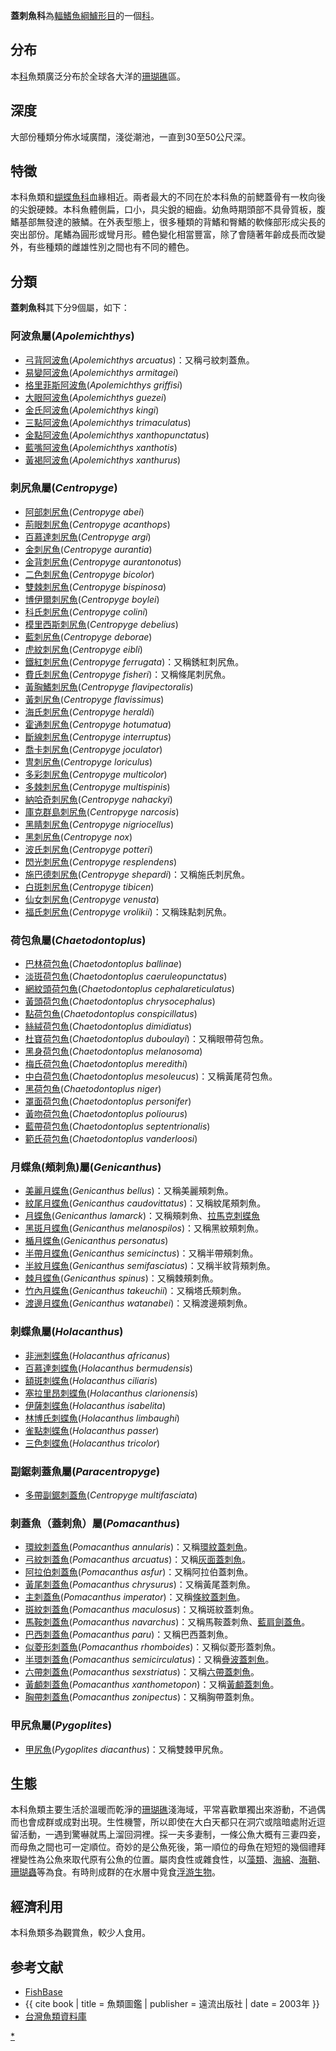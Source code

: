 {{Automatic taxobox
| image = Pomacanthus paru 1.jpg
| image_caption = [[巴西刺蓋魚|巴西刺蓋魚]] ''Pomacanthus paru''
| display parents=2
| taxon = Pomacanthidae
| authority = 
| subdivision_ranks = [[屬|屬]]
| subdivision =
* 見內文
}}
'''蓋刺魚科'''為[[輻鰭魚綱|輻鰭魚綱]][[鱸形目|鱸形目]]的一個[[科|科]]。

== 分布 ==
本[[科|科]]魚類廣泛分布於全球各大洋的[[珊瑚礁|珊瑚礁]]區。

== 深度 ==
大部份種類分佈水域廣闊，淺從潮池，一直到30至50公尺深。

== 特徵 ==
本科魚類和[[蝴蝶魚科|蝴蝶魚科]]血緣相近。兩者最大的不同在於本科魚的前鰓蓋骨有一枚向後的尖銳硬棘。本科魚體側扁，口小，具尖銳的細齒。幼魚時期頭部不具骨質板，腹鰭基部無發達的腋鱗。在外表型態上，很多種類的背鰭和臀鰭的軟條部形成尖長的突出部份。尾鰭為圓形或彎月形。體色變化相當豐富，除了會隨著年齡成長而改變外，有些種類的雌雄性別之間也有不同的體色。

== 分類 ==
'''蓋刺魚科'''其下分9個屬，如下：
=== 阿波魚屬(''Apolemichthys'') ===
*[[弓背阿波魚|弓背阿波魚]](''Apolemichthys arcuatus'')：又稱弓紋刺蓋魚。
*[[易變阿波魚|易變阿波魚]](''Apolemichthys armitagei'')
*[[格里菲斯阿波魚|格里菲斯阿波魚]](''Apolemichthys griffisi'')
*[[大眼阿波魚|大眼阿波魚]](''Apolemichthys guezei'')
*[[金氏阿波魚|金氏阿波魚]](''Apolemichthys kingi'')
*[[三點阿波魚|三點阿波魚]](''Apolemichthys trimaculatus'')
*[[金點阿波魚|金點阿波魚]](''Apolemichthys xanthopunctatus'')
*[[藍嘴阿波魚|藍嘴阿波魚]](''Apolemichthys xanthotis'')
*[[黃褐阿波魚|黃褐阿波魚]](''Apolemichthys xanthurus'')

=== 刺尻魚屬(''Centropyge'') ===
{{colbegin}}
*  [[阿部刺尻魚|阿部刺尻魚]](''Centropyge abei'')
* [[荊眼刺尻魚|荊眼刺尻魚]](''Centropyge acanthops'')
* [[百慕達刺尻魚|百慕達刺尻魚]](''Centropyge argi'')
* [[金刺尻魚|金刺尻魚]](''Centropyge aurantia'')
* [[金背刺尻魚|金背刺尻魚]](''Centropyge aurantonotus'')
* [[二色刺尻魚|二色刺尻魚]](''Centropyge bicolor'')
* [[雙棘刺尻魚|雙棘刺尻魚]](''Centropyge bispinosa'')
* [[博伊爾刺尻魚|博伊爾刺尻魚]](''Centropyge boylei'')
* [[科氏刺尻魚|科氏刺尻魚]](''Centropyge colini'')
* [[模里西斯刺尻魚|模里西斯刺尻魚]](''Centropyge debelius'')
* [[藍刺尻魚|藍刺尻魚]](''Centropyge deborae'')
* [[虎紋刺尻魚|虎紋刺尻魚]](''Centropyge eibli'')
* [[鐵紅刺尻魚|鐵紅刺尻魚]](''Centropyge ferrugata'')：又稱銹紅刺尻魚。
* [[費氏刺尻魚|費氏刺尻魚]](''Centropyge fisheri'')：又稱條尾刺尻魚。
* [[黃胸鰭刺尻魚|黃胸鰭刺尻魚]](''Centropyge flavipectoralis'')
* [[黃刺尻魚|黃刺尻魚]](''Centropyge flavissimus'')
* [[海氏刺尻魚|海氏刺尻魚]](''Centropyge heraldi'')
* [[霍通刺尻魚|霍通刺尻魚]](''Centropyge hotumatua'')
* [[斷線刺尻魚|斷線刺尻魚]](''Centropyge interruptus'')
* [[喬卡刺尻魚|喬卡刺尻魚]](''Centropyge joculator'')
* [[冑刺尻魚|冑刺尻魚]](''Centropyge loriculus'')
* [[多彩刺尻魚|多彩刺尻魚]](''Centropyge multicolor'')
* [[多棘刺尻魚|多棘刺尻魚]](''Centropyge multispinis'')
* [[納哈奇刺尻魚|納哈奇刺尻魚]](''Centropyge nahackyi'')
* [[庫克群島刺尻魚|庫克群島刺尻魚]](''Centropyge narcosis'')
* [[黑睛刺尻魚|黑睛刺尻魚]](''Centropyge nigriocellus'')
* [[黑刺尻魚|黑刺尻魚]](''Centropyge nox'')
* [[波氏刺尻魚|波氏刺尻魚]](''Centropyge potteri'')
* [[閃光刺尻魚|閃光刺尻魚]](''Centropyge resplendens'')
* [[施巴德刺尻魚|施巴德刺尻魚]](''Centropyge shepardi'')：又稱施氏刺尻魚。
* [[白斑刺尻魚|白斑刺尻魚]](''Centropyge tibicen'')
* [[仙女刺尻魚|仙女刺尻魚]](''Centropyge venusta'')
* [[福氏刺尻魚|福氏刺尻魚]](''Centropyge vrolikii'')：又稱珠點刺尻魚。
{{colend}}

=== 荷包魚屬(''Chaetodontoplus'') ===
{{colbegin}}
* [[巴林荷包魚|巴林荷包魚]](''Chaetodontoplus ballinae'')
* [[淡斑荷包魚|淡斑荷包魚]](''Chaetodontoplus caeruleopunctatus'')
*[[網紋頭荷包魚|網紋頭荷包魚]](''Chaetodontoplus cephalareticulatus'')
* [[黃頭荷包魚|黃頭荷包魚]](''Chaetodontoplus chrysocephalus'')
* [[點荷包魚|點荷包魚]](''Chaetodontoplus conspicillatus'')
*[[絲絨荷包魚|絲絨荷包魚]](''Chaetodontoplus dimidiatus'')
* [[杜寶荷包魚|杜寶荷包魚]](''Chaetodontoplus duboulayi'')：又稱眼帶荷包魚。
* [[黑身荷包魚|黑身荷包魚]](''Chaetodontoplus melanosoma'')
* [[梅氏荷包魚|梅氏荷包魚]](''Chaetodontoplus meredithi'')
* [[中白荷包魚|中白荷包魚]](''Chaetodontoplus mesoleucus'')：又稱黃尾荷包魚。
*[[黑荷包魚|黑荷包魚]](''Chaetodontoplus niger'')
* [[罩面荷包魚|罩面荷包魚]](''Chaetodontoplus personifer'')
*[[黃吻荷包魚|黃吻荷包魚]](''Chaetodontoplus poliourus'')
* [[藍帶荷包魚|藍帶荷包魚]](''Chaetodontoplus septentrionalis'')
*[[範氏荷包魚|範氏荷包魚]](''Chaetodontoplus vanderloosi'')
{{colend}}

=== 月蝶魚(頰刺魚)屬(''Genicanthus'') ===
* [[美麗月蝶魚|美麗月蝶魚]](''Genicanthus bellus'')：又稱美麗頰刺魚。
* [[紋尾月蝶魚|紋尾月蝶魚]](''Genicanthus caudovittatus'')：又稱紋尾頰刺魚。
* [[月蝶魚|月蝶魚]](''Genicanthus lamarck'')：又稱頰刺魚、[[拉馬克刺蝶魚|拉馬克刺蝶魚]]
* [[黑斑月蝶魚|黑斑月蝶魚]](''Genicanthus melanospilos'')：又稱黑紋頰刺魚。
* [[楯月蝶魚|楯月蝶魚]](''Genicanthus personatus'')
* [[半帶月蝶魚|半帶月蝶魚]](''Genicanthus semicinctus'')：又稱半帶頰刺魚。
* [[半紋月蝶魚|半紋月蝶魚]](''Genicanthus semifasciatus'')：又稱半紋背頰刺魚。
* [[棘月蝶魚|棘月蝶魚]](''Genicanthus spinus'')：又稱棘頰刺魚。
* [[竹內月蝶魚|竹內月蝶魚]](''Genicanthus takeuchii'')：又稱塔氏頰刺魚。
* [[渡邊月蝶魚|渡邊月蝶魚]](''Genicanthus watanabei'')：又稱渡邊頰刺魚。

=== 刺蝶魚屬(''Holacanthus'') ===
* [[非洲刺蝶魚|非洲刺蝶魚]](''Holacanthus africanus'')
* [[百慕達刺蝶魚|百慕達刺蝶魚]](''Holacanthus bermudensis'')
* [[額斑刺蝶魚|額斑刺蝶魚]](''Holacanthus ciliaris'')
* [[塞拉里昂刺蝶魚|塞拉里昂刺蝶魚]](''Holacanthus clarionensis'')
* [[伊薩刺蝶魚|伊薩刺蝶魚]](''Holacanthus isabelita'')
* [[林博氏刺蝶魚|林博氏刺蝶魚]](''Holacanthus limbaughi'')
* [[雀點刺蝶魚|雀點刺蝶魚]](''Holacanthus passer'')
* [[三色刺蝶魚|三色刺蝶魚]](''Holacanthus tricolor'')

===副鋸刺蓋魚屬(''Paracentropyge'')===
* [[多帶副鋸刺蓋魚|多帶副鋸刺蓋魚]](''Centropyge multifasciata'')

===刺蓋魚（蓋刺魚）屬(''Pomacanthus'')===
*[[環紋刺蓋魚|環紋刺蓋魚]](''Pomacanthus annularis'')：又稱[[環紋蓋刺魚|環紋蓋刺魚]]。
*[[弓紋刺蓋魚|弓紋刺蓋魚]](''Pomacanthus arcuatus'')：又稱[[灰面蓋刺魚|灰面蓋刺魚]]。
*[[阿拉伯刺蓋魚|阿拉伯刺蓋魚]](''Pomacanthus asfur'')：又稱阿拉伯蓋刺魚。
*[[黃尾刺蓋魚|黃尾刺蓋魚]](''Pomacanthus chrysurus'')：又稱黃尾蓋刺魚。
*[[主刺蓋魚|主刺蓋魚]](''Pomacanthus imperator'')：又稱[[條紋蓋刺魚|條紋蓋刺魚]]。
*[[斑紋刺蓋魚|斑紋刺蓋魚]](''Pomacanthus maculosus'')：又稱斑紋蓋刺魚。
*[[馬鞍刺蓋魚|馬鞍刺蓋魚]](''Pomacanthus navarchus'')：又稱馬鞍蓋刺魚、[[藍肩劍蓋魚|藍肩劍蓋魚]]。
*[[巴西刺蓋魚|巴西刺蓋魚]](''Pomacanthus paru'')：又稱巴西蓋刺魚。
*[[似菱形刺蓋魚|似菱形刺蓋魚]](''Pomacanthus rhomboides'')：又稱似菱形蓋刺魚。
*[[半環刺蓋魚|半環刺蓋魚]](''Pomacanthus semicirculatus'')：又稱[[疊波蓋刺魚|疊波蓋刺魚]]。
*[[六帶刺蓋魚|六帶刺蓋魚]](''Pomacanthus sexstriatus'')：又稱[[六帶蓋刺魚|六帶蓋刺魚]]。
*[[黃顱刺蓋魚|黃顱刺蓋魚]](''Pomacanthus xanthometopon'')：又稱[[黃顱蓋刺魚|黃顱蓋刺魚]]。
*[[胸帶刺蓋魚|胸帶刺蓋魚]](''Pomacanthus zonipectus'')：又稱胸帶蓋刺魚。

=== 甲尻魚屬(''Pygoplites'') ===
*[[甲尻魚|甲尻魚]](''Pygoplites diacanthus'')：又稱雙棘甲尻魚。

== 生態 ==
本科魚類主要生活於溫暖而乾淨的[[珊瑚礁|珊瑚礁]]淺海域，平常喜歡單獨出來游動，不過偶而也會成群或成對出現。生性機警，所以即使在大白天都只在洞穴或陰暗處附近逗留活動，一遇到驚嚇就馬上溜回洞裡。採一夫多妻制，一條公魚大概有三妻四妾，而母魚之間也可一定順位。奇妙的是公魚死後，第一順位的母魚在短短的幾個禮拜裡變性為公魚來取代原有公魚的位置。屬肉食性或雜食性，以[[藻類|藻類]]、[[海綿|海綿]]、[[海鞘|海鞘]]、[[珊瑚蟲|珊瑚蟲]]等為食。有時則成群的在水層中覓食[[浮游生物|浮游生物]]。

== 經濟利用 ==
本科魚類多為觀賞魚，較少人食用。

== 参考文献 ==
*[http://www.fishbase.org FishBase]
*{{ cite book | title = 魚類圖鑑 | publisher = 遠流出版社 | date = 2003年 }}
*[http://fishdb.sinica.edu.tw/ 台灣魚類資料庫]
{{Taxonbar|from=Q320913}}

[[Category:蓋刺魚科|*]]